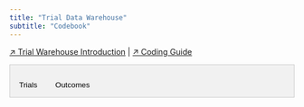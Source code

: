 ```yaml
---
title: "Trial Data Warehouse"
subtitle: "Codebook"
---
```


[&#8599; Trial Warehouse Introduction](/data-warehouse) | [&#8599; Coding Guide](/data-warehouse/coding-guide)

<style>
/* Style the tab */
.tab {
  overflow: hidden;
  border: 1px solid #ccc;
  background-color: #f1f1f1;
}

/* Style the buttons that are used to open the tab content */
.tab button {
  background-color: inherit;
  float: left;
  border: none;
  outline: none;
  cursor: pointer;
  padding: 14px 16px;
  transition: 0.3s;
}

/* Change background color of buttons on hover */
.tab button:hover {
  background-color: #ddd;
}

/* Create an active/current tablink class */
.tab button.active {
  background-color: #ccc;
}

/* Style the tab content */
.tabcontent {
  display: none;
  padding: 6px 12px;
  border: 1px solid #ccc;
  border-top: none;
}
</style>


<!-- Tab links -->
<div class="tab">
  <button class="tablinks" onclick="openTab(event, 'Trials')">Trials</button>
  <button class="tablinks" onclick="openTab(event, 'Outcomes')">Outcomes</button>
</div>

<!-- Tab content -->
<div id="Trials" class="tabcontent">
  <iframe class="airtable-embed" src="https://airtable.com/embed/shrcvf5fZc9MnuxTq?backgroundColor=red&viewControls=on" frameborder="0" onmousewheel="" width="100%" height="533" style="background: transparent; border: 1px solid #ccc;"></iframe>
</div>

<div id="Outcomes" class="tabcontent">
  <iframe class="airtable-embed" src="https://airtable.com/embed/shrSoG457xk70Qrhm?backgroundColor=red&viewControls=on" frameborder="0" onmousewheel="" width="100%" height="533" style="background: transparent; border: 1px solid #ccc;"></iframe>
</div>




<script>
function openTab(evt, cityName) {
  // Declare all variables
  var i, tabcontent, tablinks;

  // Get all elements with class="tabcontent" and hide them
  tabcontent = document.getElementsByClassName("tabcontent");
  for (i = 0; i < tabcontent.length; i++) {
    tabcontent[i].style.display = "none";
  }

  // Get all elements with class="tablinks" and remove the class "active"
  tablinks = document.getElementsByClassName("tablinks");
  for (i = 0; i < tablinks.length; i++) {
    tablinks[i].className = tablinks[i].className.replace(" active", "");
  }

  // Show the current tab, and add an "active" class to the button that opened the tab
  document.getElementById(cityName).style.display = "block";
  evt.currentTarget.className += " active";
}
openTab(event, 'Trials')
</script>





